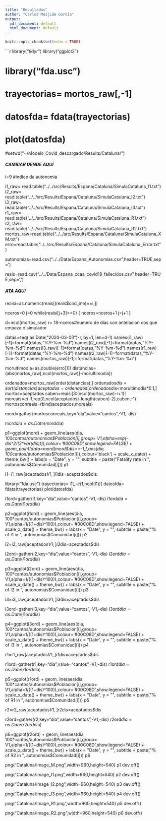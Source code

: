 ```yaml
---
title: "Resultados"
author: "Carlos Meijide Garcia"
output:
  pdf_document: default
  html_document: default
---
```


```r
knitr::opts_chunk$set(echo = TRUE)
```

```r
library("tidyr")
library("ggplot2")

# library("fda.usc")
# trayectorias= mortos_raw[,-1]
# datosfda= fdata(trayectorias)
# plot(datosfda)

#setwd("~/Modelo_Covid_descargado/Results/Cataluna/")

##############################
##### CAMBIAR DENDE AQUÍ #####
##############################

i=9 #indice da autonomia

i1_raw= read.table("../../src/Results/Espana/Cataluna/SimulaCataluna_I1.txt")
i2_raw= read.table("../../src/Results/Espana/Cataluna/SimulaCataluna_I2.txt")
i3_raw= read.table("../../src/Results/Espana/Cataluna/SimulaCataluna_I3.txt")
r1_raw= read.table("../../src/Results/Espana/Cataluna/SimulaCataluna_R1.txt")
r2_raw= read.table("../../src/Results/Espana/Cataluna/SimulaCataluna_R2.txt")
mortos_raw=read.table("../../src/Results/Espana/Cataluna/SimulaCataluna_XM.txt")
erro=read.table("../../src/Results/Espana/Cataluna/SimulaCataluna_Error.txt")

autonomias=read.csv("../../Data/Espana_Autonomias.csv",header=TRUE,sep='\t')

reais=read.csv("../../Data/Espana_ccaa_covid19_fallecidos.csv",header=TRUE,sep=',')

####################
##### ATA AQUI #####
####################

reaisi=as.numeric(reais[(reais$cod_ine)==i,])

nceros=0
j=0
while(reaisi[j+3]==0) {
  nceros=nceros+1
  j=j+1
  }



d=ncol(mortos_raw)
r= 18-nceros#numero de dias con antelacion cos que empeza o simulador

datas=seq( as.Date("2020-03-03")-r, by=1, len=d-1)
names(i1_raw)[-1]=format(datas,"%Y-%m-%d")
names(i2_raw)[-1]=format(datas,"%Y-%m-%d")
names(i3_raw)[-1]=format(datas,"%Y-%m-%d")
names(r1_raw)[-1]=format(datas,"%Y-%m-%d")
names(r2_raw)[-1]=format(datas,"%Y-%m-%d")
names(mortos_raw)[-1]=format(datas,"%Y-%m-%d")



morultimodia=as.double(erro[1])
distancias=(abs(mortos_raw[,ncol(mortos_raw)]-morultimodia))

ordenados=mortos_raw[order(distancias),]
ordenados$dis=sort(distancias)
aceptados=ordenados[ordenados$dis<morultimodia*0.1,]
mortos=aceptados
caben=reaisi[3:(ncol(mortos_raw)-r+1)]
moreais=c(-1,rep(0,ncol(aceptados)-length(caben)-2),caben,-1)
mortosconreais=rbind(aceptados,moreais)


mord=gather(mortosconreais,key="dia",value="cantos",-V1,-dis)

mord$dia=as.Date(mord$dia)

p1=ggplot(mord) +
  geom_line(aes(dia, 100*cantos/autonomias$Población[i],group= V1,alpha=exp(-dis^2/(2*var(dis)))),colour='#00C08D',show.legend=FALSE) +
  geom_point(data=mord[mord$dis==-1,],aes(dia, 100*cantos/autonomias$Población[i]),colour='black') +
  scale_x_date() +
  theme_bw() +
  labs(x = "Date", y = "", 
       subtitle = paste("Fatality rate in ", autonomias$Comunidad[i]))
p1

i1=i1_raw[aceptados$V1,]
i1$dis=aceptados$dis


library("fda.usc")
trayectorias= i1[,-c(1,ncol(i1))]
datosfda= fdata(trayectorias)
plot(datosfda)
 

i1ord=gather(i1,key="dia",value="cantos",-V1,-dis)
i1ord$dia=as.Date(i1ord$dia)

p2=ggplot(i1ord) +
  geom_line(aes(dia, 100*cantos/autonomias$Población[i],group= V1,alpha=1/((1+dis)^100)),colour='#00C08D',show.legend=FALSE) +
  scale_x_date() +
  theme_bw() +
  labs(x = "Date", y = "", 
       subtitle = paste("% of I1 in ", autonomias$Comunidad[i]))
p2

i2=i2_raw[aceptados$V1,]
i2$dis=aceptados$dis

i2ord=gather(i2,key="dia",value="cantos",-V1,-dis)
i2ord$dia=as.Date(i1ord$dia)

p3=ggplot(i2ord) +
  geom_line(aes(dia, 100*cantos/autonomias$Población[i],group= V1,alpha=1/((1+dis)^100)),colour='#00C08D',show.legend=FALSE) +
  scale_x_date() +
  theme_bw() +
  labs(x = "Date", y = "", 
       subtitle = paste("% of I2 in ", autonomias$Comunidad[i]))
p3

i3=i3_raw[aceptados$V1,]
i3$dis=aceptados$dis

i3ord=gather(i3,key="dia",value="cantos",-V1,-dis)
i3ord$dia=as.Date(i1ord$dia)

p4=ggplot(i3ord) +
  geom_line(aes(dia, 100*cantos/autonomias$Población[i],group= V1,alpha=1/((1+dis)^100)),colour='#00C08D',show.legend=FALSE) +
  scale_x_date() +
  theme_bw() +
  labs(x = "Date", y = "", 
       subtitle = paste("% of I3 in ", autonomias$Comunidad[i]))
p4

r1=r1_raw[aceptados$V1,]
r1$dis=aceptados$dis

r1ord=gather(r1,key="dia",value="cantos",-V1,-dis)
r1ord$dia=as.Date(r1ord$dia)

p5=ggplot(r1ord) +
  geom_line(aes(dia, 100*cantos/autonomias$Población[i],group= V1,alpha=1/((1+dis)^100)),colour='#00C08D',show.legend=FALSE) +
  scale_x_date() +
  theme_bw() +
  labs(x = "Date", y = "", 
       subtitle = paste("% of R1 in ", autonomias$Comunidad[i]))
p5

r2=r2_raw[aceptados$V1,]
r2$dis=aceptados$dis

r2ord=gather(r2,key="dia",value="cantos",-V1,-dis)
r2ord$dia=as.Date(r2ord$dia)

p6=ggplot(r2ord) +
  geom_line(aes(dia, 100*cantos/autonomias$Población[i],group= V1,alpha=1/((1+dis)^100)),colour='#00C08D',show.legend=FALSE) +
  scale_x_date() +
  theme_bw() +
  labs(x = "Date", y = "", 
       subtitle = paste("% of R2 in ", autonomias$Comunidad[i]))
p6

png("Cataluna/Image_M.png",width=960,height=540)
p1
dev.off()

png("Cataluna/Image_I1.png",width=960,height=540)
p2
dev.off()

png("Cataluna/Image_I2.png",width=960,height=540)
p3
dev.off()

png("Cataluna/Image_I3.png",width=960,height=540)
p4
dev.off()

png("Cataluna/Image_R1.png",width=960,height=540)
p5
dev.off()

png("Cataluna/Image_R2.png",width=960,height=540)
p6
dev.off()
